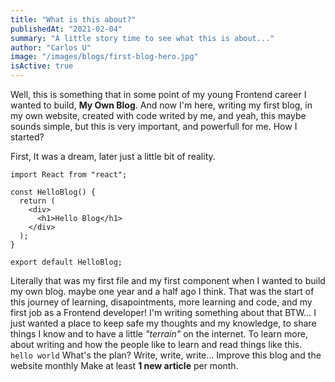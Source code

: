 ```yaml
---
title: "What is this about?"
publishedAt: "2021-02-04"
summary: "A little story time to see what this is about..."
author: "Carlos U"
image: "/images/blogs/first-blog-hero.jpg"
isActive: true
---
```


<!-- Content -->

<Text mb={12}>
  Well, this is something that in some point of my young Frontend career I
  wanted to build, <strong>My Own Blog</strong>. And now I'm here, writing my
  first blog, in my own website, created with code writed by me, and yeah, this
  maybe sounds simple, but this is very important, and powerfull for me.
</Text>

<Heading as="h2" mb={2}>
  How I started?
</Heading>

<Text mb={8}>First, It was a dream, later just a little bit of reality.</Text>

```jsx:pages/home.tsx
import React from "react";

const HelloBlog() {
  return (
    <div>
      <h1>Hello Blog</h1>
    </div>
  );
}

export default HelloBlog;
```

<VStack align="flex-start" mt={8} spacing={8} mb={12}>
  <Text>
    Literally that was my first file and my first component when I wanted to build
    my own blog. maybe one year and a half ago I think. That was the start of this
    journey of learning, disapointments, more learning and code, and my first job
    as a Frontend developer! I'm writing something about that BTW...
  </Text>

  <Text>
    I just wanted a place to keep safe my thoughts and my knowledge, to share
    things I know and to have a little <i>"terrain"</i> on the internet. To learn
    more, about writing and how the people like to learn and read things like
    this. <code class="inline">hello world</code>
  </Text>
</VStack>

<VStack align="flex-start" mt={8} spacing={8} mb={12}>
  <Heading as="h2">What's the plan?</Heading>
  <Box>
    <OrderedList spacing={4}>
      <ListItem>Write, write, write...</ListItem>
      <ListItem>Improve this blog and the website monthly</ListItem>
      <ListItem>
        Make at least <strong>1 new article</strong> per month.
      </ListItem>
    </OrderedList>
  </Box>
</VStack>
